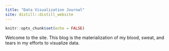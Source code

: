 ```yaml
---
title: "Data Visualization Journal"
site: distill::distill_website
---
```


```r
knitr::opts_chunk$set(echo = FALSE)
```

Welcome to the site. This blog is the materialization of my blood, sweat, and tears in my efforts to visualize data.